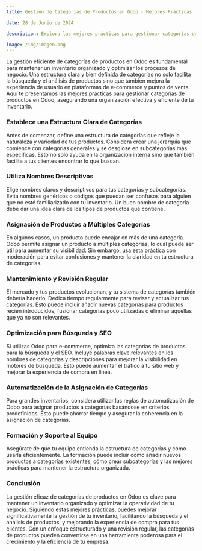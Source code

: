 ```yaml
---
title: Gestión de Categorías de Productos en Odoo - Mejores Prácticas

date: 28 de Junio de 2024

description: Explora las mejores prácticas para gestionar categorías de productos en Odoo, mejorando la organización, la eficiencia y facilitando la búsqueda y análisis de productos en tu inventario.

image: /img/imagen.png
---
```


La gestión eficiente de categorías de productos en Odoo es fundamental para mantener un inventario organizado y optimizar los procesos de negocio. Una estructura clara y bien definida de categorías no solo facilita la búsqueda y el análisis de productos sino que también mejora la experiencia de usuario en plataformas de e-commerce y puntos de venta. Aquí te presentamos las mejores prácticas para gestionar categorías de productos en Odoo, asegurando una organización efectiva y eficiente de tu inventario.

### **Establece una Estructura Clara de Categorías**

Antes de comenzar, define una estructura de categorías que refleje la naturaleza y variedad de tus productos. Considera crear una jerarquía que comience con categorías generales y se desglose en subcategorías más específicas. Esto no solo ayuda en la organización interna sino que también facilita a tus clientes encontrar lo que buscan.

### **Utiliza Nombres Descriptivos**

Elige nombres claros y descriptivos para tus categorías y subcategorías. Evita nombres genéricos o códigos que puedan ser confusos para alguien que no esté familiarizado con tu inventario. Un buen nombre de categoría debe dar una idea clara de los tipos de productos que contiene.

### **Asignación de Productos a Múltiples Categorías**

En algunos casos, un producto puede encajar en más de una categoría. Odoo permite asignar un producto a múltiples categorías, lo cual puede ser útil para aumentar su visibilidad. Sin embargo, usa esta práctica con moderación para evitar confusiones y mantener la claridad en tu estructura de categorías.

### **Mantenimiento y Revisión Regular**

El mercado y tus productos evolucionan, y tu sistema de categorías también debería hacerlo. Dedica tiempo regularmente para revisar y actualizar tus categorías. Esto puede incluir añadir nuevas categorías para productos recién introducidos, fusionar categorías poco utilizadas o eliminar aquellas que ya no son relevantes.

### **Optimización para Búsqueda y SEO**

Si utilizas Odoo para e-commerce, optimiza las categorías de productos para la búsqueda y el SEO. Incluye palabras clave relevantes en los nombres de categorías y descripciones para mejorar la visibilidad en motores de búsqueda. Esto puede aumentar el tráfico a tu sitio web y mejorar la experiencia de compra en línea.

### **Automatización de la Asignación de Categorías**

Para grandes inventarios, considera utilizar las reglas de automatización de Odoo para asignar productos a categorías basándose en criterios predefinidos. Esto puede ahorrar tiempo y asegurar la coherencia en la asignación de categorías.

### **Formación y Soporte al Equipo**

Asegúrate de que tu equipo entienda la estructura de categorías y cómo usarla eficientemente. La formación puede incluir cómo añadir nuevos productos a categorías existentes, cómo crear subcategorías y las mejores prácticas para mantener la estructura organizada.

### **Conclusión**

La gestión eficaz de categorías de productos en Odoo es clave para mantener un inventario organizado y optimizar la operatividad de tu negocio. Siguiendo estas mejores prácticas, puedes mejorar significativamente la gestión de tu inventario, facilitando la búsqueda y el análisis de productos, y mejorando la experiencia de compra para tus clientes. Con un enfoque estructurado y una revisión regular, las categorías de productos pueden convertirse en una herramienta poderosa para el crecimiento y la eficiencia de tu empresa.